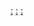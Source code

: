 {{Categories by country|nocat}}
[[Category:各国科学研究机构|:]]
[[Category:各国自然科学|:]]
[[Category:自然科学研究机构|:]]